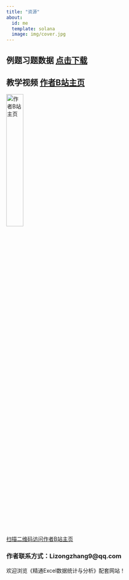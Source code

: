 ```yaml
---
title: "资源"
about:
  id: me
  template: solana
  image: img/cover.jpg
---
```


::: {#me}
## 例题习题数据 [点击下载]()

## 教学视频 [作者B站主页](https://space.bilibili.com/590872906)

<a href="https://space.bilibili.com/590872906" target="_blank"> <img src="bili_up.JPG" alt="作者B站主页" style="width: 30%;"/> <br> 扫描二维码访问作者B站主页</a>

### 作者联系方式：Lizongzhang9\@qq.com
:::

欢迎浏览《精通Excel数据统计与分析》配套网站！
